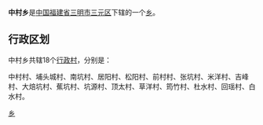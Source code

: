 {{中国乡级行政区
| 行政区全称 = 中村乡
| 景观照片文件名 = 
| 景观照片描述 = 
| 汉语拼音 = 
| 通用拼音 = 
| 注音符號 = 
| 其它标音类型1 = 
| 其它标音1 = 
| 其它标音类型2 = 
| 其它标音2 = 
| 其它语言类型1 = 
| 其它语言地名1 = 
| 其它语言类型2 = 
| 其它语言地名2 = 
| 上级行政区 = [[福建省|福建省]][[三明市|三明市]][[三元区|三元区]]
| 行政区类别 = [[乡|乡]]
| 行政区划代码 = 
| 地理坐标 = 
| 总面积 = 
| 户籍人口 = 
| 户籍人口年份 = 
| 常住人口 = 
| 常住人口年份 = 
| 人口密度 = 
| 行政区划 = 
| 官方网站 = 
| 政府驻地 = 
| 邮政编码 = 
| 毗邻行政区 = 
| 位置图文件名 = 
| 位置图描述 = 
}}
'''中村乡'''是[[中华人民共和国|中国]][[福建省|福建省]][[三明市|三明市]][[三元区|三元区]]下辖的一个[[乡|乡]]。

== 行政区划 ==

中村乡共辖18个[[行政村|行政村]]，分别是：

中村村、埔头城村、南坑村、居阳村、松阳村、前村村、张坑村、米洋村、吉峰村、大焙坑村、蕉坑村、坑源村、顶太村、草洋村、筠竹村、杜水村、回瑶村、白水村。

{{三元区行政区划}}
{{福建小作品}}

[[Category:三元区乡镇|乡]]